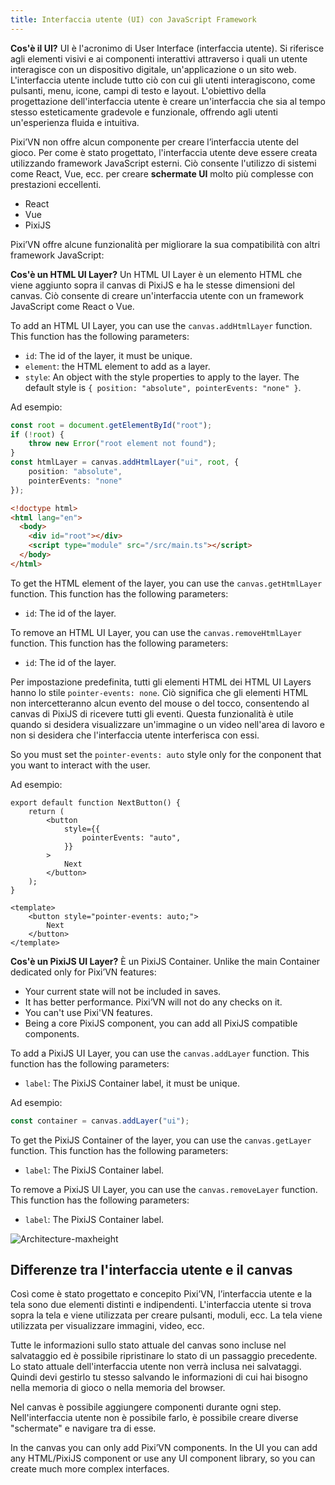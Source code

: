 ```yaml
---
title: Interfaccia utente (UI) con JavaScript Framework
---
```



**Cos'è il UI?** UI è l'acronimo di User Interface (interfaccia utente). Si riferisce agli elementi visivi e ai componenti interattivi attraverso i quali un utente interagisce con un dispositivo digitale, un'applicazione o un sito web. L'interfaccia utente include tutto ciò con cui gli utenti interagiscono, come pulsanti, menu, icone, campi di testo e layout. L'obiettivo della progettazione dell'interfaccia utente è creare un'interfaccia che sia al tempo stesso esteticamente gradevole e funzionale, offrendo agli utenti un'esperienza fluida e intuitiva.

Pixi’VN non offre alcun componente per creare l’interfaccia utente del gioco. Per come è stato progettato, l'interfaccia utente deve essere creata utilizzando framework JavaScript esterni. Ciò consente l'utilizzo di sistemi come React, Vue, ecc. per creare **schermate UI** molto più complesse con prestazioni eccellenti.

- <DynamicLink href="/start/interface-react">React</DynamicLink>
- <DynamicLink href="/start/interface-vue">Vue</DynamicLink>
- <DynamicLink href="/start/interface-pixijs">PixiJS</DynamicLink>

Pixi’VN offre alcune funzionalità per migliorare la sua compatibilità con altri framework JavaScript:

<Accordions>

<Accordion title="Adding HTML UI Layers" id="adding-html-ui-layers">

**Cos'è un HTML UI Layer?** Un HTML UI Layer è un elemento HTML che viene aggiunto sopra il canvas di PixiJS e ha le stesse dimensioni del canvas. Ciò consente di creare un'interfaccia utente con un framework JavaScript come React o Vue.

To add an HTML UI Layer, you can use the `canvas.addHtmlLayer` function. This function has the following parameters:

- `id`: The id of the layer, it must be unique.
- `element`: the HTML element to add as a layer.
- `style`: An object with the style properties to apply to the layer. The default style is `{ position: "absolute", pointerEvents: "none" }`.

Ad esempio:

```ts tab="src/main.ts"
const root = document.getElementById("root");
if (!root) {
    throw new Error("root element not found");
}
const htmlLayer = canvas.addHtmlLayer("ui", root, {
    position: "absolute",
    pointerEvents: "none"
});
```

```html tab="index.html"
<!doctype html>
<html lang="en">
  <body>
    <div id="root"></div>
    <script type="module" src="/src/main.ts"></script>
  </body>
</html>
```

To get the HTML element of the layer, you can use the `canvas.getHtmlLayer` function. This function has the following parameters:

- `id`: The id of the layer.

To remove an HTML UI Layer, you can use the `canvas.removeHtmlLayer` function. This function has the following parameters:

- `id`: The id of the layer.

</Accordion>

<Accordion title="How to enable HTML UI interaction?" id="how-to-enable-ui-interaction">

Per impostazione predefinita, tutti gli elementi HTML dei HTML UI Layers hanno lo stile `pointer-events: none`. Ciò significa che gli elementi HTML non intercetteranno alcun evento del mouse o del tocco, consentendo al canvas di PixiJS di ricevere tutti gli eventi. Questa funzionalità è utile quando si desidera visualizzare un'immagine o un video nell'area di lavoro e non si desidera che l'interfaccia utente interferisca con essi.

So you must set the `pointer-events: auto` style only for the conponent that you want to interact with the user.

Ad esempio:

```tsx tab="React"
export default function NextButton() {
    return (
        <button
            style={{
                pointerEvents: "auto",
            }}
        >
            Next
        </button>
    );
}
```

```vue tab="Vue"
<template>
    <button style="pointer-events: auto;">
        Next
    </button>
</template>
```

</Accordion>

<Accordion title="Adding PixiJS UI Layers" id="adding-pixijs-ui-layers">

**Cos'è un PixiJS UI Layer?** È un PixiJS Container. Unlike the main Container dedicated only for Pixi’VN features:

- Your current state will not be included in saves.
- It has better performance. Pixi’VN will not do any checks on it.
- You can't use Pixi'VN features.
- Being a core PixiJS component, you can add all PixiJS compatible components.

To add a PixiJS UI Layer, you can use the `canvas.addLayer` function. This function has the following parameters:

- `label`: The PixiJS Container label, it must be unique.

Ad esempio:

```ts title="src/main.ts"
const container = canvas.addLayer("ui");
```

To get the PixiJS Container of the layer, you can use the `canvas.getLayer` function. This function has the following parameters:

- `label`: The PixiJS Container label.

To remove a PixiJS UI Layer, you can use the `canvas.removeLayer` function. This function has the following parameters:

- `label`: The PixiJS Container label.

</Accordion>

</Accordions>

![Architecture-maxheight](/arch.png)

## Differenze tra l'interfaccia utente e il canvas

Così come è stato progettato e concepito Pixi’VN, l’interfaccia utente e la tela sono due elementi distinti e indipendenti. L'interfaccia utente si trova sopra la tela e viene utilizzata per creare pulsanti, moduli, ecc. La tela viene utilizzata per visualizzare immagini, video, ecc.

Tutte le informazioni sullo stato attuale del canvas sono incluse nel salvataggio ed è possibile ripristinare lo stato di un passaggio precedente. Lo stato attuale dell'interfaccia utente non verrà inclusa nei salvataggi. Quindi devi <DynamicLink href="/start/interface-connect-storage">gestirlo tu stesso salvando le informazioni</DynamicLink> di cui hai bisogno nella <DynamicLink href="/start/storage">memoria di gioco</DynamicLink> o nella memoria del browser.

Nel canvas è possibile aggiungere componenti durante ogni step. Nell'interfaccia utente non è possibile farlo, è possibile creare diverse <DynamicLink href="/start/interface-connect-storage">"schermate" e navigare tra di esse</DynamicLink>.

In the canvas you can only add Pixi’VN components. In the UI you can add any HTML/PixiJS component or use any UI component library, so you can create much more complex interfaces.

